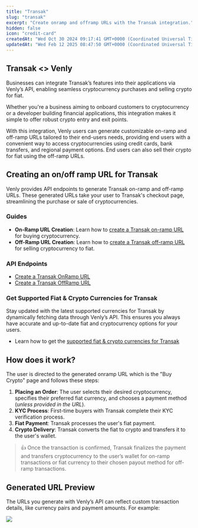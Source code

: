 ```yaml
---
title: "Transak"
slug: "transak"
excerpt: "Create onramp and offramp URLs with the Transak integration."
hidden: false
icon: "credit-card"
createdAt: "Wed Oct 30 2024 09:17:41 GMT+0000 (Coordinated Universal Time)"
updatedAt: "Wed Feb 12 2025 08:47:50 GMT+0000 (Coordinated Universal Time)"
---
```

## Transak \<> Venly

Businesses can integrate Transak’s features into their applications via Venly’s API, enabling seamless cryptocurrency purchases and selling crypto for fiat.

Whether you're a business aiming to onboard customers to cryptocurrency or a developer building financial applications, this integration makes it simple to offer robust crypto entry and exit points.

With this integration, Venly users can generate customizable on-ramp and off-ramp URLs tailored to their end-users needs, providing end users with a convenient way to access cryptocurrencies using credit cards, bank transfers, and regional payment options. End users can also sell their crypto for fiat using the off-ramp URLs.

## Creating an on/off ramp URL for Transak

Venly provides API endpoints to generate Transak on-ramp and off-ramp URLs. These generated URLs take your user to Transak's checkout page, streamlining the purchase or sale of cryptocurrencies.

### Guides

- **On-Ramp URL Creation**: Learn how to [create a Transak on-ramp URL](https://docs.venly.io/docs/fiat-on-ramps#transak-onramp) for buying cryptocurrency.
- **Off-Ramp URL Creation**: Learn how to [create a Transak off-ramp URL](https://docs.venly.io/docs/fiat-off-ramps#transak-offramp) for selling cryptocurrency to fiat.

### API Endpoints

- [Create a Transak OnRamp URL](https://docs.venly.io/reference/gettransakfiatonrampurl)
- [Create a Transak OffRamp URL](https://docs.venly.io/reference/gettransakfiatofframpurl)

### Get Supported Fiat & Crypto Currencies for Transak

Stay updated with the latest supported currencies for Transak by dynamically fetching data through Venly’s API. This ensures you always have accurate and up-to-date fiat and cryptocurrency options for your users.

- Learn how to get the [supported fiat & crypto currencies for Transak](https://docs.venly.io/docs/on-ramp-off-ramp-supported-fiat-crypto-currencies)

## How does it work?

The user is directed to the generated onramp URL which is the "Buy Crypto" page and follows these steps:  

1. **Placing an Order**: The user selects their desired cryptocurrency, specifies their preferred fiat currency, and chooses a payment method (_unless provided in the URL_).  
2. **KYC Process**: First-time buyers with Transak complete their KYC verification process.  
3. **Fiat Payment**: Transak processes the user's fiat payment.  
4. **Crypto Delivery**: Transak converts the fiat to crypto and transfers it to the user's wallet.  

> 👍 Once the transaction is confirmed, Transak finalizes the payment and transfers cryptocurrency to the user’s wallet for on-ramp transactions or fiat currency to their chosen payout method for off-ramp transactions.

## Generated URL Preview

The URLs you generate with Venly’s API can reflect custom transaction details, like currency pairs and payment amounts. For example:

![](https://files.readme.io/085fd51bcbb390faf573dae3725668a12f68665a3fe736c0ad00c5e30b1fcd2b-image.png)
